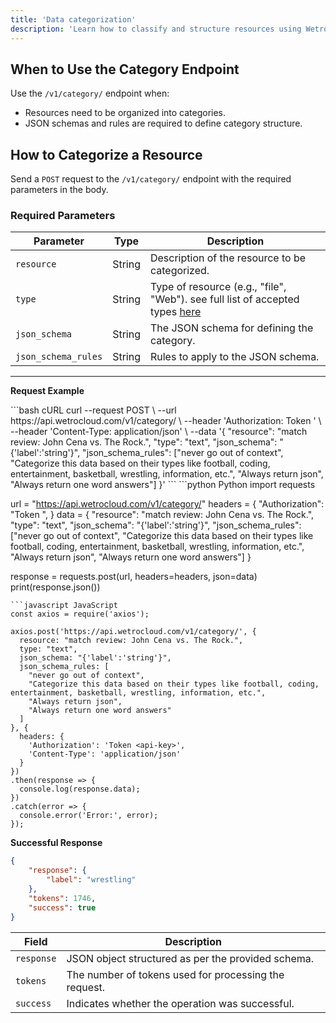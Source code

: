 ```yaml
---
title: 'Data categorization'
description: 'Learn how to classify and structure resources using WetroCloud.'
---
```

## When to Use the Category Endpoint

Use the `/v1/category/` endpoint when:

- Resources need to be organized into categories.
- JSON schemas and rules are required to define category structure.

## How to Categorize a Resource

Send a `POST` request to the `/v1/category/` endpoint with the required parameters in the body.

### Required Parameters

| Parameter          | Type   | Description                                    |
|---------------------|--------|------------------------------------------------|
| `resource`          | String | Description of the resource to be categorized. |
| `type`              | String | Type of resource (e.g., "file", "Web"). see full list of accepted types [here](/insert)    |
| `json_schema`       | String | The JSON schema for defining the category.     |
| `json_schema_rules` | String | Rules to apply to the JSON schema.             |

---
**Request Example**

<CodeGroup>
 ```bash cURL
curl --request POST \
  --url https://api.wetrocloud.com/v1/category/ \
  --header 'Authorization: Token <api-key>' \
  --header 'Content-Type: application/json' \
  --data '{
    "resource": "match review: John Cena vs. The Rock.",
    "type": "text",
    "json_schema": "{'label':'string'}",
    "json_schema_rules": ["never go out of context", "Categorize this data based on their types like football, coding, entertainment, basketball, wrestling, information, etc.", "Always return json", "Always return one word answers"]
  }'
```
```python Python
import requests

url = "https://api.wetrocloud.com/v1/category/"
headers = {
    "Authorization": "Token <api-key>",
}
data = {
    "resource": "match review: John Cena vs. The Rock.",
    "type": "text",
    "json_schema": "{'label':'string'}",
    "json_schema_rules": ["never go out of context", "Categorize this data based on their types like football, coding, entertainment, basketball, wrestling, information, etc.", "Always return json", "Always return one word answers"]
}

response = requests.post(url, headers=headers, json=data)
print(response.json())
```
```javascript JavaScript
const axios = require('axios');

axios.post('https://api.wetrocloud.com/v1/category/', {
  resource: "match review: John Cena vs. The Rock.",
  type: "text",
  json_schema: "{'label':'string'}",
  json_schema_rules: [
    "never go out of context", 
    "Categorize this data based on their types like football, coding, entertainment, basketball, wrestling, information, etc.", 
    "Always return json", 
    "Always return one word answers"
  ]
}, {
  headers: {
    'Authorization': 'Token <api-key>',
    'Content-Type': 'application/json'
  }
})
.then(response => {
  console.log(response.data);
})
.catch(error => {
  console.error('Error:', error);
});
```
</CodeGroup>

**Successful Response**
```json
{
    "response": {
        "label": "wrestling"
    },
    "tokens": 1746,
    "success": true
}
```

| Field     | Description                                           |
|-----------|-------------------------------------------------------|
| `response` | JSON object structured as per the provided schema.   |
| `tokens`  | The number of tokens used for processing the request. |
| `success` | Indicates whether the operation was successful.       |

